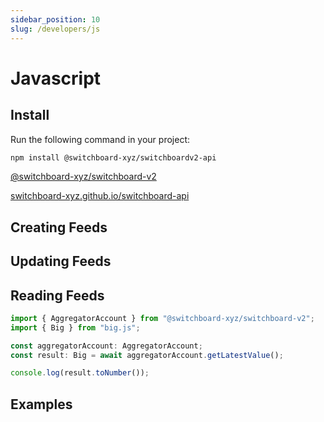 ```yaml
---
sidebar_position: 10
slug: /developers/js
---
```



# Javascript

## Install

Run the following command in your project:

```bash npm2yarn
npm install @switchboard-xyz/switchboardv2-api
```

[@switchboard-xyz/switchboard-v2](https://www.npmjs.com/package/@switchboard-xyz/switchboard-v2)

[switchboard-xyz.github.io/switchboard-api](https://switchboard-xyz.github.io/switchboard-api/)

## Creating Feeds

## Updating Feeds

## Reading Feeds

<Tabs>
<TabItem value="ts" label="Typescript">

```ts
import { AggregatorAccount } from "@switchboard-xyz/switchboard-v2";
import { Big } from "big.js";

const aggregatorAccount: AggregatorAccount;
const result: Big = await aggregatorAccount.getLatestValue();

console.log(result.toNumber());
```

</TabItem>

</Tabs>

## Examples
